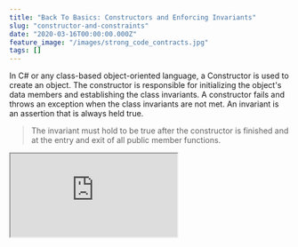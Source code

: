```yaml
---
title: "Back To Basics: Constructors and Enforcing Invariants"
slug: "constructor-and-constraints"
date: "2020-03-16T00:00:00.000Z"
feature_image: "/images/strong_code_contracts.jpg"
tags: []
---
```


In C# or any class-based object-oriented language, a Constructor is used to create an object. The constructor is responsible for initializing the object's data members and establishing the class invariants. A constructor fails and throws an exception when the class invariants are not met. An invariant is an assertion that is always held true.

> The invariant must hold to be true after the constructor is finished and at the entry and exit of all public member functions.

<iframe src="https://www.youtube.com/embed/-9zzIS3R56w" />

Simple Invariants
-----------------

E.g. If a constructor takes in a string and checks it to be not null before assigning it to its property, the invariant is that the string _Value_ can never be null.

    public class Name
    {
        public string Value { get; set; }
    
        public Name(string name)
        {
            Value = name ?? throw new ArgumentNullException(nameof(name));
        }
    }
    

However, in the above case, one can easily break the invariant on an instance by setting the _Value_ property to null after creating the object.

    var name = new Name("Rahul");
    name.Value = null;
    

Make the set on the Value property private to stop this. The Value property cannot be set directly on the object instance.

    public class Name
    {
      public string Value { get; private set; }
      ...
    }
    

However, we can add a new method on Name class as below, which breaks the invariant.

    public class Name
    {
      ...
      public void PrintName()
        {
            Console.WriteLine(Value);
            Value = null;
        }
    }
    

To enforce the invariant, we can either make sure that we never do something like above inside of a class or mark the property as read-only. By marking it read-only, we ensure that it is set only inside the constructor and nowhere else (even within the class). Remember that _an invariant must hold to be true after the constructor is finished and at the entry and exit of all public member functions._

    public class Name
    {
      public readonly string Value;
      ...
    }
    

By marking it as read-only, we enforce that _Value_ can no longer be set to Null even within the class. The only place you can set the property is the constructor. Name is now an immutable - _value cannot be changed after it is created_.

Multi-Property Invariants
-------------------------

The NotNull constraint is something we see often and are used to writing. However, those are not the only constraints. The best example is the DateTime class, which enforces that any date created is valid.

    var leapYear = new DateTime(2020, 02, 29);
    
    // Throws exception
    // Year, Month, and Day parameters describe an un-representable DateTime
    var invalid_NotLeapYear = new DateTime(2019, 02, 29);
    var invalid =  new DateTime(2020, 02, 30);
    

Similar checks are possible for custom classes that we write. E.g., let's take a DateRange class. In addition to StartDate and EndDate not being null, we have an additional invariant here that the end date cannot be less than the start date.

    public class DateRange
    {
        public readonly DateTime StartDate;
        public readonly DateTime EndDate;
    
        public DateRange(DateTime startDate, DateTime endDate)
        {
            // Ignoring null checks
            if (endDate < startDate)
                throw new ArgumentException("End Date cannot be less than Start Date");
    
            this.StartDate = startDate;
            this.EndDate = endDate;
        }
    }
    

Business Invariants
-------------------

Taking this to the next level, we can add business invariants as well. Let's take an example of a quote for mobile phones and associated accessories. A quote can be in many different states (Draft, Open Accepted, and Expired). There are a few rules associated with the creation of a Quote.

*   A quote must have an associated Customer
*   An Open quote must have an associated Phone
*   Accessories are optional

> Adding business constraints to constructors makes illegal states unrepresentable. If you are on .Net 3.0 [turn on Nullable Reference Types](https://devblogs.microsoft.com/dotnet/try-out-nullable-reference-types/#turn-on-nullable-reference-types) and you can get these advantages at compile time as well.

    public class Quote
    {
        public int Id { get; private set; }
        public QuoteStatus Status { get; private set; }
        public Customer Customer { get; private set; }
        public MobilePhone Phone { get; private set; }
        private readonly List<Accessories> _accessories = new List<Accessories>();
        public IReadOnlyCollection<Accessories> Accessories => _accessories;
    
        private Quote() { }
    
        public Quote(int id, Customer customer)
        : this(id, customer, MobilePhone.Empty, QuoteStatus.Draft) { }
    
        public Quote(int id, Customer customer, MobilePhone phone, QuoteStatus status)
        : this(id, customer, phone, status, new List<Accessories>()) { }
    
        public Quote(
            int id, Customer customer, MobilePhone phone,
            QuoteStatus status, List<Accessories> accessories)
        {
            Id = id;
            Customer = customer ?? throw new ArgumentNullException(nameof(customer));
    
            if (status != QuoteStatus.Draft && phone == null)
                throw new DomainException($"Mobile Phone cannot be null when status is {status}");
    
            Phone = phone;
            Status = status;
            _accessories = accessories ?? new List<Accessories>();
        }
    }
    

Let's look at the different constraints that the Quote class enforces

*   The private default constructor makes sure an empty Quote cannot be created.
*   Quote with id and customer parameter forces the Quote to be in Draft status.
*   All the other constructors use the constructor with all the properties. A Quote instance cannot exist without a customer. When a quote is not in the draft state, it must have an associated MobilePhone.

With these checks in place, we can be sure that some of the business constraints are enforced, and the objects cannot be created in an invalid state. We don't have to make any more assumptions about the Quote object in our code. We can be sure about some of the above-enforced constraints every time we use the Quote class. It helps [make the code contracts stronger](__GHOST_URL__/blog/stronger-code-contracts/).

Constructors are the entry points to the instances. Make them fail fast if the state is illegal. It helps remove a lot of unnecessary defensive checks in other areas of our code.

Hope this helps!